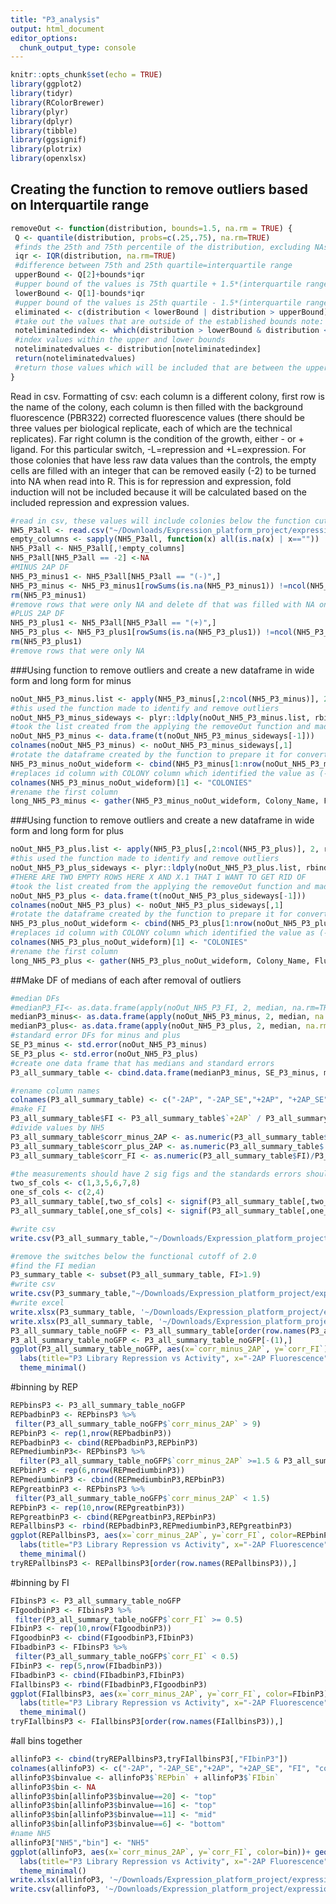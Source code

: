 ```yaml
---
title: "P3_analysis"
output: html_document
editor_options: 
  chunk_output_type: console
---
```


```r
knitr::opts_chunk$set(echo = TRUE)
library(ggplot2)
library(tidyr)
library(RColorBrewer)
library(plyr)
library(dplyr)
library(tibble)
library(ggsignif)
library(plotrix)
library(openxlsx)
```

## Creating the function to remove outliers based on Interquartile range

```r
removeOut <- function(distribution, bounds=1.5, na.rm = TRUE) {
 Q <- quantile(distribution, probs=c(.25,.75), na.rm=TRUE) 
 #finds the 25th and 75th percentile of the distribution, excluding NAs
 iqr <- IQR(distribution, na.rm=TRUE)
 #difference between 75th and 25th quartile=interquartile range
 upperBound <- Q[2]+bounds*iqr
 #upper bound of the values is 75th quartile + 1.5*(interquartile range) note: that 1.5 can be varied by changing bound
 lowerBound <- Q[1]-bounds*iqr
 #upper bound of the values is 25th quartile - 1.5*(interquartile range)
 eliminated <- c(distribution < lowerBound | distribution > upperBound)
 #take out the values that are outside of the established bounds note: that 1.5 can be varied by changing bound
 noteliminatedindex <- which(distribution > lowerBound & distribution < upperBound)
 #index values within the upper and lower bounds
 noteliminatedvalues <- distribution[noteliminatedindex]
 return(noteliminatedvalues)
 #return those values which will be included that are between the upper and lower bounds 
}
```

Read in csv.
Formatting of csv: each column is a different colony, first row is the name of the colony, each column is then filled with the background fluorescence (PBR322) corrected fluorescence values (there should be three values per biological replicate, each of which are the technical replicates). Far right column is the condition of the growth, either - or + ligand. For this particular switch, -L=repression and +L=expression. For those colonies that have less raw data values than the controls, the empty cells are filled with an integer that can be removed easily (-2) to be turned into NA when read into R. 
This is for repression and expression, fold induction will not be included because it will be calculated based on the included repression and expression values.
```r
#read in csv, these values will include colonies below the function cut off which has been defined here as 2.0
NH5_P3all <- read.csv("~/Downloads/Expression_platform_project/expression_platform_files/P3_library_data.csv", header=T)
empty_columns <- sapply(NH5_P3all, function(x) all(is.na(x) | x==""))
NH5_P3all <- NH5_P3all[,!empty_columns]
NH5_P3all[NH5_P3all == -2] <-NA
#MINUS 2AP DF
NH5_P3_minus1 <- NH5_P3all[NH5_P3all == "(-)",]
NH5_P3_minus <- NH5_P3_minus1[rowSums(is.na(NH5_P3_minus1)) !=ncol(NH5_P3_minus1),]
rm(NH5_P3_minus1)
#remove rows that were only NA and delete df that was filled with NA only columns
#PLUS 2AP DF
NH5_P3_plus1 <- NH5_P3all[NH5_P3all == "(+)",]
NH5_P3_plus <- NH5_P3_plus1[rowSums(is.na(NH5_P3_plus1)) !=ncol(NH5_P3_plus1),]
rm(NH5_P3_plus1)
#remove rows that were only NA 
```

###Using function to remove outliers and create a new dataframe in wide form and long form for minus
```r
noOut_NH5_P3_minus.list <- apply(NH5_P3_minus[,2:ncol(NH5_P3_minus)], 2, removeOut, na.rm=TRUE)
#this used the function made to identify and remove outliers 
noOut_NH5_P3_minus_sideways <- plyr::ldply(noOut_NH5_P3_minus.list, rbind)
#took the list created from the applying the removeOut function and made it into a dataframe 
noOut_NH5_P3_minus <- data.frame(t(noOut_NH5_P3_minus_sideways[-1]))
colnames(noOut_NH5_P3_minus) <- noOut_NH5_P3_minus_sideways[,1]
#rotate the dataframe created by the function to prepare it for converting to long form 
NH5_P3_minus_noOut_wideform <- cbind(NH5_P3_minus[1:nrow(noOut_NH5_P3_minus),1], noOut_NH5_P3_minus[,1:ncol(noOut_NH5_P3_minus)])
#replaces id column with COLONY column which identified the value as (-) or (+)
colnames(NH5_P3_minus_noOut_wideform)[1] <- "COLONIES"
#rename the first column 
long_NH5_P3_minus <- gather(NH5_P3_minus_noOut_wideform, Colony_Name, Fluorescence, -COLONIES)
```

###Using function to remove outliers and create a new dataframe in wide form and long form for plus
```r

noOut_NH5_P3_plus.list <- apply(NH5_P3_plus[,2:ncol(NH5_P3_plus)], 2, removeOut, na.rm=TRUE)
#this used the function made to identify and remove outliers 
noOut_NH5_P3_plus_sideways <- plyr::ldply(noOut_NH5_P3_plus.list, rbind)
#THERE ARE TWO EMPTY ROWS HERE X AND X.1 THAT I WANT TO GET RID OF 
#took the list created from the applying the removeOut function and made it into a dataframe 
noOut_NH5_P3_plus <- data.frame(t(noOut_NH5_P3_plus_sideways[-1]))
colnames(noOut_NH5_P3_plus) <- noOut_NH5_P3_plus_sideways[,1]
#rotate the dataframe created by the function to prepare it for converting to long form 
NH5_P3_plus_noOut_wideform <- cbind(NH5_P3_plus[1:nrow(noOut_NH5_P3_plus),1], noOut_NH5_P3_plus[,1:ncol(noOut_NH5_P3_plus)])
#replaces id column with COLONY column which identified the value as (-) or (+)
colnames(NH5_P3_plus_noOut_wideform)[1] <- "COLONIES"
#rename the first column 
long_NH5_P3_plus <- gather(NH5_P3_plus_noOut_wideform, Colony_Name, Fluorescence, -COLONIES)
```

##Make DF of medians of each after removal of outliers 
```r
#median DFs
#medianP3_FI<- as.data.frame(apply(noOut_NH5_P3_FI, 2, median, na.rm=TRUE))
medianP3_minus<- as.data.frame(apply(noOut_NH5_P3_minus, 2, median, na.rm=TRUE))
medianP3_plus<- as.data.frame(apply(noOut_NH5_P3_plus, 2, median, na.rm=TRUE))
#standard error DFs for minus and plus
SE_P3_minus <- std.error(noOut_NH5_P3_minus)
SE_P3_plus <- std.error(noOut_NH5_P3_plus)
#create one data frame that has medians and standard errors
P3_all_summary_table <- cbind.data.frame(medianP3_minus, SE_P3_minus, medianP3_plus, SE_P3_plus)

#rename column names
colnames(P3_all_summary_table) <- c("-2AP", "-2AP_SE","+2AP", "+2AP_SE")
#make FI
P3_all_summary_table$FI <- P3_all_summary_table$`+2AP` / P3_all_summary_table$`-2AP`
#divide values by NH5
P3_all_summary_table$corr_minus_2AP <- as.numeric(P3_all_summary_table$'-2AP')/P3_all_summary_table[c("NH5"),c("-2AP")]
P3_all_summary_table$corr_plus_2AP <- as.numeric(P3_all_summary_table$'+2AP')/P3_all_summary_table[c("NH5"),c("+2AP")]
P3_all_summary_table$corr_FI <- as.numeric(P3_all_summary_table$FI)/P3_all_summary_table[c("NH5"),c("FI")]

#the measurements should have 2 sig figs and the standards errors should have 1 sig fig
two_sf_cols <- c(1,3,5,6,7,8)
one_sf_cols <- c(2,4)
P3_all_summary_table[,two_sf_cols] <- signif(P3_all_summary_table[,two_sf_cols],2)
P3_all_summary_table[,one_sf_cols] <- signif(P3_all_summary_table[,one_sf_cols],1)

#write csv
write.csv(P3_all_summary_table,"~/Downloads/Expression_platform_project/expression_platform_files/analysis/output_files/P3/P3_all_summary_table.csv", row.names = TRUE)

#remove the switches below the functional cutoff of 2.0
#find the FI median
P3_summary_table <- subset(P3_all_summary_table, FI>1.9)
#write csv
write.csv(P3_summary_table,"~/Downloads/Expression_platform_project/expression_platform_files/analysis/output_files/P3/P3_summary_table.csv", row.names = TRUE)
#write excel
write.xlsx(P3_summary_table, '~/Downloads/Expression_platform_project/expression_platform_files/analysis/output_files/P3/P3_summary_table.xlsx', rowNames = TRUE)
write.xlsx(P3_all_summary_table, '~/Downloads/Expression_platform_project/expression_platform_files/analysis/output_files/P3/P3_all_summary_table.xlsx', rowNames = TRUE)
P3_all_summary_table_noGFP <- P3_all_summary_table[order(row.names(P3_all_summary_table)),]
P3_all_summary_table_noGFP <- P3_all_summary_table_noGFP[-(1),]
ggplot(P3_all_summary_table_noGFP, aes(x=`corr_minus_2AP`, y=`corr_FI`))+ geom_point(size=2, alpha=1, show.legend = FALSE)+
  labs(title="P3 Library Repression vs Activity", x="-2AP Fluorescence", y="Fold Induction")+
  theme_minimal()
```
#binning by REP
```r
REPbinsP3 <- P3_all_summary_table_noGFP
REPbadbinP3 <- REPbinsP3 %>% 
 filter(P3_all_summary_table_noGFP$`corr_minus_2AP` > 9)
REPbinP3 <- rep(1,nrow(REPbadbinP3))
REPbadbinP3 <- cbind(REPbadbinP3,REPbinP3)
REPmediumbinP3<- REPbinsP3 %>% 
  filter(P3_all_summary_table_noGFP$`corr_minus_2AP` >=1.5 & P3_all_summary_table_noGFP$`corr_minus_2AP` <=9)
REPbinP3 <- rep(6,nrow(REPmediumbinP3))
REPmediumbinP3 <- cbind(REPmediumbinP3,REPbinP3)
REPgreatbinP3 <- REPbinsP3 %>% 
 filter(P3_all_summary_table_noGFP$`corr_minus_2AP` < 1.5)
REPbinP3 <- rep(10,nrow(REPgreatbinP3))
REPgreatbinP3 <- cbind(REPgreatbinP3,REPbinP3)
REPallbinsP3 <- rbind(REPbadbinP3,REPmediumbinP3,REPgreatbinP3)
ggplot(REPallbinsP3, aes(x=`corr_minus_2AP`, y=`corr_FI`, color=REPbinP3))+ geom_point(size=2, alpha=1, show.legend = FALSE)+
  labs(title="P3 Library Repression vs Activity", x="-2AP Fluorescence", y="Fold Induction")+
  theme_minimal()
tryREPallbinsP3 <- REPallbinsP3[order(row.names(REPallbinsP3)),]
```

#binning by FI
```r
FIbinsP3 <- P3_all_summary_table_noGFP
FIgoodbinP3 <- FIbinsP3 %>% 
 filter(P3_all_summary_table_noGFP$`corr_FI` >= 0.5)
FIbinP3 <- rep(10,nrow(FIgoodbinP3))
FIgoodbinP3 <- cbind(FIgoodbinP3,FIbinP3)
FIbadbinP3 <- FIbinsP3 %>% 
 filter(P3_all_summary_table_noGFP$`corr_FI` < 0.5)
FIbinP3 <- rep(5,nrow(FIbadbinP3))
FIbadbinP3 <- cbind(FIbadbinP3,FIbinP3)
FIallbinsP3 <- rbind(FIbadbinP3,FIgoodbinP3)
ggplot(FIallbinsP3, aes(x=`corr_minus_2AP`, y=`corr_FI`, color=FIbinP3))+ geom_point(size=2, alpha=1, show.legend = FALSE)+
  labs(title="P3 Library Repression vs Activity", x="-2AP Fluorescence", y="Fold Induction")+
  theme_minimal()
tryFIallbinsP3 <- FIallbinsP3[order(row.names(FIallbinsP3)),]
```
#all bins together
```r
allinfoP3 <- cbind(tryREPallbinsP3,tryFIallbinsP3[,"FIbinP3"])
colnames(allinfoP3) <- c("-2AP", "-2AP_SE","+2AP", "+2AP_SE", "FI", "corr_minus_2AP", "corr_plus_2AP", "corr_FI", "REPbin", "FIbin")
allinfoP3$binvalue <- allinfoP3$`REPbin` + allinfoP3$`FIbin`
allinfoP3$bin <- NA
allinfoP3$bin[allinfoP3$binvalue==20] <- "top"
allinfoP3$bin[allinfoP3$binvalue==16] <- "top"
allinfoP3$bin[allinfoP3$binvalue==11] <- "mid"
allinfoP3$bin[allinfoP3$binvalue==6] <- "bottom"
#name NH5
allinfoP3["NH5","bin"] <- "NH5"
ggplot(allinfoP3, aes(x=`corr_minus_2AP`, y=`corr_FI`, color=bin))+ geom_point(size=4, alpha=1, show.legend = FALSE)+
  labs(title="P3 Library Repression vs Activity", x="-2AP Fluorescence", y="Fold Induction")+
  theme_minimal()
write.xlsx(allinfoP3, '~/Downloads/Expression_platform_project/expression_platform_files/analysis/output_files/P3/P3_binning.xlsx', rowNames = TRUE)
write.csv(allinfoP3, '~/Downloads/Expression_platform_project/expression_platform_files/analysis/output_files/P3/P3_binning.csv', row.names = TRUE)
```